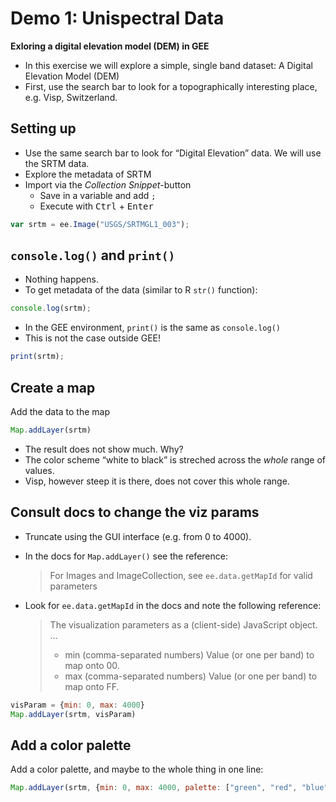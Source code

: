 

# Demo 1: Unispectral Data

**Exloring a digital elevation model (DEM) in GEE**

- In this exercise we will explore a simple, single band dataset: A Digital Elevation Model (DEM)
- First, use the search bar to look for a topographically interesting place, e.g. Visp, Switzerland.


## Setting up

- Use the same search bar to look for "Digital Elevation" data. We will use the SRTM data.
- Explore the metadata of SRTM
- Import via the *Collection Snippet*-button
  - Save in a variable and add `;`
  - Execute with <kbd>Ctrl</kbd> + <kbd>Enter</kbd>


```js
var srtm = ee.Image("USGS/SRTMGL1_003");
```

## `console.log()` and `print()`

- Nothing happens. 
- To get metadata of the data (similar to R `str()` function):

```js
console.log(srtm);
```

- In the GEE environment, `print()` is the same as `console.log()` 
- This is not the case outside GEE!

```js
print(srtm);
```

## Create a map

Add the data to the map

```js
Map.addLayer(srtm)
```

- The result does not show much. Why?
- The color scheme  "white to black" is streched across the *whole* range of values. 
- Visp, however steep it is there, does not cover this whole range. 

## Consult docs to change the viz params

- Truncate using the GUI interface (e.g. from 0 to 4000). 
- In the docs for `Map.addLayer()` see the reference:

  > For Images and ImageCollection, see `ee.data.getMapId` for valid parameters

 - Look for `ee.data.getMapId` in the docs and note the following reference:

   > The visualization parameters as a (client-side) JavaScript object.
   > ...
   > - min (comma-separated numbers) Value (or one per band) to map onto 00.
   > - max (comma-separated numbers) Value (or one per band) to map onto FF.



```js
visParam = {min: 0, max: 4000}
Map.addLayer(srtm, visParam)
```

## Add a color palette

Add a color palette, and maybe to the whole thing in one line:

```js
Map.addLayer(srtm, {min: 0, max: 4000, palette: ["green", "red", "blue"]})
```
